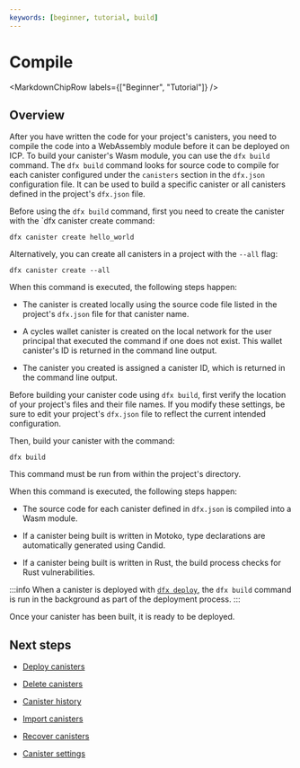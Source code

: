 ```yaml
---
keywords: [beginner, tutorial, build]
---
```



# Compile

<MarkdownChipRow labels={["Beginner", "Tutorial"]} />

## Overview

After you have written the code for your project's canisters, you need to compile the code into a WebAssembly module before it can be deployed on ICP. To build your canister's Wasm module, you can use the `dfx build` command. The `dfx build` command looks for source code to compile for each canister configured under the `canisters` section in the `dfx.json` configuration file. It can be used to build a specific canister or all canisters defined in the project's `dfx.json` file.

Before using the `dfx build` command, first you need to create the canister with the `dfx canister create <canister name> command:

```
dfx canister create hello_world
```

Alternatively, you can create all canisters in a project with the `--all` flag:

```
dfx canister create --all
```

When this command is executed, the following steps happen:

- The canister is created locally using the source code file listed in the project's `dfx.json` file for that canister name.

- A cycles wallet canister is created on the local network for the user principal that executed the command if one does not exist. This wallet canister's ID is returned in the command line output.

- The canister you created is assigned a canister ID, which is returned in the command line output.

Before building your canister code using `dfx build`, first verify the location of your project's files and their file names. If you modify these settings, be sure to edit your project's `dfx.json` file to reflect the current intended configuration.

Then, build your canister with the command:

```
dfx build
```

This command must be run from within the project's directory.

When this command is executed, the following steps happen:

- The source code for each canister defined in `dfx.json` is compiled into a Wasm module.

- If a canister being built is written in Motoko, type declarations are automatically generated using Candid.

- If a canister being built is written in Rust, the build process checks for Rust vulnerabilities.


:::info
When a canister is deployed with [`dfx deploy`](/docs/current/developer-docs/setup/deploy), the `dfx build` command is run in the background as part of the deployment process.
:::

Once your canister has been built, it is ready to be deployed.


## Next steps

- [Deploy canisters](/docs/current/developer-docs/setup/deploy)

- [Delete canisters](/docs/current/developer-docs/setup/delete)

- [Canister history](/docs/current/developer-docs/production/canister-history)

- [Import canisters](/docs/current/developer-docs/setup/pulling-canister-dependencies)

- [Recover canisters](/docs/current/developer-docs/production/canister-recovery)

- [Canister settings](/docs/current/developer-docs/setup/manage-canisters)
